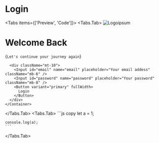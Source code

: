 # Login


<Tabs items={['Preview', 'Code']}>
  <Tabs.Tab>
    <Container size="sm">
      <Image src="/logoipsum-1.svg" alt="Logoipsum" width={130} height={45} />
      <div className="mb-6" />
      <H1 className="mb-1.5">Welcome Back</H1>
      <P dimmed>{`Let's continue your journey again`}</P>

      <div className="mt-10">
        <Input id="email" name="email" placeholder="Your email addess" className="mb-6" />
        <Input id="password" name="password" placeholder="Your password" className="mb-8" />
        <Button variant="primary" fullWidth>
          Login
        </Button>
      </div>
    </Container>

  </Tabs.Tab>
  <Tabs.Tab>
    ```js copy
    let a = 1;

    console.log(a);
    ```

  </Tabs.Tab>
</Tabs>
